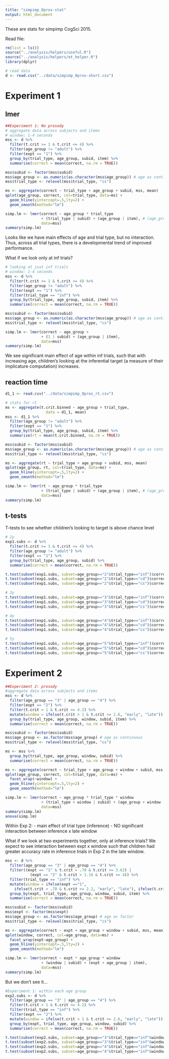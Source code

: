 ```yaml
---
title: "simpimp_0pros-stat"
output: html_document
---
```


These are stats for simpimp CogSci 2015.

Read file:

```r
rm(list = ls())
source("../analysis/helpers/useful.R")
source("../analysis/helpers/et_helper.R")
library(dplyr)

# read data
d <- read.csv("../data/simpimp_0pros-short.csv")
```

# Experiment 1

## lmer

```r
##Experiment 1: No prosody
# aggregate data across subjects and items
# window: 1-4 seconds
mss <- d %>%
  filter(t.crit >= 1 & t.crit <= 4) %>%
  filter(age_group != "adult") %>%
  filter(expt == "1") %>%
  group_by(trial_type, age_group, subid, item) %>%
  summarise(correct = mean(correct, na.rm = TRUE))

mss$subid <- factor(mss$subid)
mss$age_group <- as.numeric(as.character(mss$age_group)) # age as continuous
mss$trial_type <- relevel(mss$trial_type, "cs")

ms <- aggregate(correct ~ trial_type + age_group + subid, mss, mean)
qplot(age_group, correct, col=trial_type, data=ms) + 
  geom_hline(yintercept=.5,lty=2) + 
  geom_smooth(method="lm")

simp.lm <- lmer(correct ~ age_group * trial_type 
                + (trial_type | subid) + (age_group | item), # (age_group + trial_type | item) fails to converge
                data=mss)
summary(simp.lm)
```

Looks like we have main effects of age and trial type, but no interaction. Thus, across all trial types, there is a developmental trend of improved performance.

What if we look only at inf trials?

```r
# looking at just inf trials
# window: 1-4 seconds
mss <- d %>%
  filter(t.crit >= 1 & t.crit <= 4) %>%
  filter(age_group != "adult") %>%
  filter(expt == "1") %>%
  filter(trial_type == "inf") %>%
  group_by(trial_type, age_group, subid, item) %>%
  summarise(correct = mean(correct, na.rm = TRUE))

mss$subid <- factor(mss$subid)
mss$age_group <- as.numeric(as.character(mss$age_group)) # age as continuous
mss$trial_type <- relevel(mss$trial_type, "cs")

simp.lm <- lmer(correct ~ age_group +
                + (1 | subid) + (age_group | item),
                data=mss)
summary(simp.lm)
```

We see significant main effect of age within inf trials, such that with increasing age, children's looking at the inferential target (a measure of their implicature computation) increases.

## reaction time

```r
d1_1 <- read.csv("../data/simpimp_0pros_rt.csv")

# stats for rt
ms <- aggregate(t.crit.binned ~ age_group + trial_type,
                  data = d1_1, mean)
mss <- d1_1 %>%
  filter(age_group != "adult") %>%
  filter(expt == "1") %>%
  group_by(trial_type, age_group, subid, item) %>%
  summarise(rt = mean(t.crit.binned, na.rm = TRUE))

mss$subid <- factor(mss$subid)
mss$age_group <- as.numeric(as.character(mss$age_group)) # age as continuous
mss$trial_type <- relevel(mss$trial_type, "cs")

ms <- aggregate(rt ~ trial_type + age_group + subid, mss, mean)
qplot(age_group, rt, col=trial_type, data=ms) + 
  geom_hline(yintercept=.5,lty=2) + 
  geom_smooth(method="lm")

simp.lm <- lmer(rt ~ age_group * trial_type 
                + (trial_type | subid) + (age_group | item), # (age_group + trial_type | item) fails to converge
                data=mss)
summary(simp.lm)
```

## t-tests

T-tests to see whether children's looking to target is above chance level

```r
# 2y
exp1.subs <- d %>%
  filter(t.crit >= 1 & t.crit <= 4) %>%
  filter(age_group != "adult") %>%
  filter(expt == "1") %>%
  group_by(trial_type, age_group, subid) %>%
  summarise(correct = mean(correct, na.rm = TRUE))

t.test(subset(exp1.subs, subset=age_group=="2"&trial_type=="inf")$correct, mu=.5)
t.test(subset(exp1.subs, subset=age_group=="2"&trial_type=="cd")$correct, mu=.5)
t.test(subset(exp1.subs, subset=age_group=="2"&trial_type=="cs")$correct, mu=.5)

# 3y
t.test(subset(exp1.subs, subset=age_group=="3"&trial_type=="inf")$correct, mu=.5)
t.test(subset(exp1.subs, subset=age_group=="3"&trial_type=="cd")$correct, mu=.5)
t.test(subset(exp1.subs, subset=age_group=="3"&trial_type=="cs")$correct, mu=.5)

# 4y
t.test(subset(exp1.subs, subset=age_group=="4"&trial_type=="inf")$correct, mu=.5)
t.test(subset(exp1.subs, subset=age_group=="4"&trial_type=="cd")$correct, mu=.5)
t.test(subset(exp1.subs, subset=age_group=="4"&trial_type=="cs")$correct, mu=.5)

# 5y
t.test(subset(exp1.subs, subset=age_group=="5"&trial_type=="inf")$correct, mu=.5)
t.test(subset(exp1.subs, subset=age_group=="5"&trial_type=="cd")$correct, mu=.5)
t.test(subset(exp1.subs, subset=age_group=="5"&trial_type=="cs")$correct, mu=.5)
```


# Experiment 2

```r
##Experiment 2: prosody
#aggregate data across subjects and items
mss <- d %>%
  filter(age_group == "3" | age_group == "4") %>%
  filter(expt == "2") %>%
  filter(t.crit > 1 & t.crit <= 4.2) %>%
  mutate(window = ifelse(t.crit > 1 & t.crit <= 2.6, "early", "late")) %>%
  group_by(trial_type, age_group, window, subid, item) %>%
  summarise(correct = mean(correct, na.rm = TRUE))

mss$subid <- factor(mss$subid)
mss$age_group <- as.factor(mss$age_group) # age as continuous
mss$trial_type <- relevel(mss$trial_type, "cs")

ms <- mss %>%
  group_by(trial_type, age_group, window, subid) %>%
  summarise(correct = mean(correct, na.rm = TRUE))

ms <- aggregate(correct ~ trial_type + age_group + window + subid, mss, mean)
qplot(age_group, correct, col=trial_type, data=ms) + 
  facet_wrap(~window) +
  geom_hline(yintercept=.5,lty=2) +
  geom_smooth(method="lm")

simp.lm <- lmer(correct ~ age_group * trial_type * window
                + (trial_type + window | subid) + (age_group + window | item), # (age_group + trial_type | item) fails to converge
                data=mss)
summary(simp.lm)
anova(simp.lm)
```

Within Exp 2:
- main effect of trial type (inference)
- NO significant interaction between inference x late window

What if we look at two experiments together, only at inference trials? We expect to see interaction between expt x window such that children had greater accuracy rate in inference trials in Exp 2 in the late window.

```r
mss <- d %>%
  filter(age_group == "3" | age_group == "4") %>%
  filter((expt == "1" & t.crit > .78 & t.crit <= 3.62) |
           (expt == "2" & t.crit > 1.16 & t.crit <= 4)) %>%
  filter(trial_type == "inf") %>%
  mutate(window = ifelse(expt =="1",
    ifelse(t.crit > .78 & t.crit <= 2.2, "early", "late"), ifelse(t.crit > 1.16 & t.crit <= 2.58, "early", "late"))) %>%
  group_by(expt, trial_type, age_group, window, subid, item) %>%
  summarise(correct = mean(correct, na.rm = TRUE))

mss$subid <- factor(mss$subid)
mss$expt <- factor(mss$expt)
mss$age_group <- as.factor(mss$age_group) # age as factor
mss$trial_type <- relevel(mss$trial_type, "cs")

ms <- aggregate(correct ~ expt + age_group + window + subid, mss, mean)
qplot(window, correct, col=age_group, data=ms) + 
  facet_wrap(expt~age_group) +
  geom_hline(yintercept=.5,lty=2) +
  geom_smooth(method="lm")

simp.lm <- lmer(correct ~ expt * age_group * window
                + (window | subid) + (expt + age_group | item), 
                data=mss)
summary(simp.lm)

```

But we don't see it...


```r
#Experiment 1: within each age group
exp2.subs <- d %>%
  filter(age_group == "3" | age_group == "4") %>%
  filter(t.crit > 1 & t.crit <= 4.2) %>%
  filter(trial_type == "inf") %>%
  filter(expt == "2") %>%
  mutate(window = ifelse(t.crit > 1 & t.crit <= 2.6, "early", "late")) %>%
  group_by(expt, trial_type, age_group, window, subid) %>%
  summarise(correct = mean(correct, na.rm = TRUE))

t.test(subset(exp2.subs, subset=age_group=="3"&trial_type=="inf"&window=="early")$correct, mu=.5)
t.test(subset(exp2.subs, subset=age_group=="3"&trial_type=="inf"&window=="late")$correct, mu=.5)
t.test(subset(exp2.subs, subset=age_group=="4"&trial_type=="inf"&window=="early")$correct, mu=.5)
t.test(subset(exp2.subs, subset=age_group=="4"&trial_type=="inf"&window=="late")$correct, mu=.5)
```

